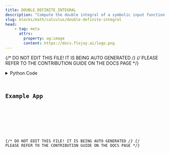 ```yaml
---
title: DOUBLE_DEFINITE_INTEGRAL
description: "Compute the double integral of a symbolic input function."
slug: blocks/math/calculus/double-definite-integral
head:
    - tag: meta
      attrs:
        property: og:image
        content: https://docs.flojoy.ai/logo.png
---
```


{/* DO NOT EDIT THIS FILE! IT IS BEING AUTO GENERATED */}
{/* PLEASE REFER TO THE CONTRIBUTION GUIDE ON THE DOCS PAGE */}


<DownloadStudioBanner />
<PythonDocsDisplay docstring={block_data["docstring"]} />
<details>
<summary>Python Code</summary>



<Code code={pythonCode} lang="py" wrap theme="dracula" />

[Find this Flojoy Block on GitHub](https://github.com/flojoy-ai/blocks/blob/main/blocks/MATH/CALCULUS/DOUBLE_DEFINITE_INTEGRAL/DOUBLE_DEFINITE_INTEGRAL.py)

</details>

## Example App


<GetHelpWidget />


<AppDisplay app={app} blockName="DOUBLE_DEFINITE_INTEGRAL" client:visible />


<Example />

{/* DO NOT EDIT THIS FILE! IT IS BEING AUTO GENERATED */}
{/* PLEASE REFER TO THE CONTRIBUTION GUIDE ON THE DOCS PAGE */}
